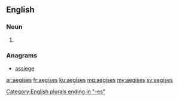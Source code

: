 ==English==

===Noun===
{{head|en}} {{p}}

# {{plural of|aegis|lang=en}}

===Anagrams===
* [[assiege#English|assiege]]

[[Category:English plurals ending in "-es"]]

[[ar:aegises]]
[[fr:aegises]]
[[ku:aegises]]
[[mg:aegises]]
[[my:aegises]]
[[sv:aegises]]